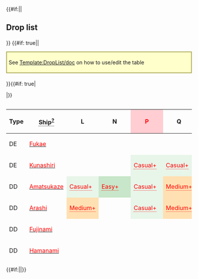 {{#if:{{{compact|}}}||<h2>Drop list</h2>{{Section}}}}
{{#if: true||<div style="border: 2px solid #aa5; background: #ffc; padding: 5px; margin: 15px auto 20px;">See [[Template:DropList/doc]] on how to use/edit the table</div>
}}{{#if: true|<div class="toggle" data-target="droplist-non-rare-ship" data-default="hide" style="display: none;"><span class="toggle-show" style="cursor: pointer; color: #006cb0;">☑ All drops (enabled)</span><span class="toggle-hide" style="cursor: pointer; color: #006cb0;">☒ All drops (disabled, only rare drops)</span></div>
|}}<div style="max-height: 429px; overflow: auto;">
{| class="article-table sortable " align="center" width="100%" style="text-align:center; line-height:15px;"
!Type
!<span style="border-bottom:1px dotted;">Ship<sup>[[Template:DropList/doc|?]]</sup></span>
!L
!N
!style="background-color:#FFCDD2;color:red;"|'''P'''
!Q
!S
!V
!style="background-color:#FFCDD2;color:red;"|'''W'''
|-
|DE
|[[Fukae|<span style="color:red;">Fukae</span>]]
|
|
|
|
|
|
|style="background-color:#E8F5E9;color:"|<span title="Casual: &#10;&#160;&#160;S: 6.3% (140/2233) &#10;&#160;&#160;A: 2.4% (6/251)&#10;Easy: &#10;&#160;&#160;S: 6.5% (224/3454) &#10;&#160;&#160;A: 1.4% (7/514)&#10;Medium: &#10;&#160;&#160;S: 6.6% (59/893) &#10;&#160;&#160;A: 1.7% (17/999)&#10;Hard: &#10;&#160;&#160;S: 4.7% (4/85) &#10;&#160;&#160;A: 3.2% (113/3564)" style="cursor:help;border-bottom:1px dotted">Casual+</span>
|-
|DE
|[[Kunashiri|<span style="color:red;">Kunashiri</span>]]
|
|
|style="background-color:#E8F5E9;color:red"|<span title="Casual: &#10;&#160;&#160;S: 1.3% (15/1165)&#10;Easy: &#10;&#160;&#160;S: 2.9% (52/1807)&#10;Medium: &#10;&#160;&#160;S: 2.9% (37/1298)&#10;Hard: &#10;&#160;&#160;S: 3.3% (79/2366)" style="cursor:help;border-bottom:1px dotted">Casual+</span>
|style="background-color:#E8F5E9;color:red"|<span title="Casual: &#10;&#160;&#160;S: 18.2% (2/11)&#10;Medium: &#10;&#160;&#160;S: 3.4% (3/89)&#10;Hard: &#10;&#160;&#160;S: 3.2% (13/405)" style="cursor:help;border-bottom:1px dotted">Casual+</span>
|
|style="background-color:#FFE0B2;color:red"|<span title="Medium: &#10;&#160;&#160;S: 2.4% (3/124)&#10;Hard: &#10;&#160;&#160;S: 2.9% (10/344)" style="cursor:help;border-bottom:1px dotted">Medium+</span>
|
|-
|DD
|[[Amatsukaze|<span style="color:red;">Amatsukaze</span>]]
|style="background-color:#E8F5E9;color:red"|<span title="Casual: &#10;&#160;&#160;S: 2.4% (8/337)&#10;Easy: &#10;&#160;&#160;S: 0.5% (3/588)&#10;Medium: &#10;&#160;&#160;S: 1.5% (9/605)&#10;Hard: &#10;&#160;&#160;S: 1.4% (49/3385)" style="cursor:help;border-bottom:1px dotted">Casual+</span>
|style="background-color:#C8E6C9;color:red"|<span title="Easy: &#10;&#160;&#160;S: 0.6% (22/3800)&#10;Medium: &#10;&#160;&#160;S: 1.4% (42/3053)&#10;Hard: &#10;&#160;&#160;S: 1.6% (116/7229)" style="cursor:help;border-bottom:1px dotted">Easy+</span>
|style="background-color:#E8F5E9;color:red"|<span title="Casual: &#10;&#160;&#160;S: 1.4% (16/1165)&#10;Easy: &#10;&#160;&#160;S: 1.3% (23/1807)&#10;Medium: &#10;&#160;&#160;S: 1.7% (22/1298)&#10;Hard: &#10;&#160;&#160;S: 1.9% (44/2366)" style="cursor:help;border-bottom:1px dotted">Casual+</span>
|style="background-color:#FFE0B2;color:red"|<span title="Medium: &#10;&#160;&#160;S: 2.2% (2/89)&#10;Hard: &#10;&#160;&#160;S: 1.5% (6/405)" style="cursor:help;border-bottom:1px dotted">Medium+</span>
|style="background-color:#C8E6C9;color:red"|<span title="Easy: &#10;&#160;&#160;S: 0.4% (13/3504)&#10;Medium: &#10;&#160;&#160;S: 0.7% (10/1417)&#10;Hard: &#10;&#160;&#160;S: 1.4% (56/3993)" style="cursor:help;border-bottom:1px dotted">Easy+</span>
|style="background-color:#E8F5E9;color:red"|<span title="Casual: &#10;&#160;&#160;S: 0.8% (2/263)&#10;Easy: &#10;&#160;&#160;S: 1.3% (5/383)&#10;Medium: &#10;&#160;&#160;S: 0.8% (1/124)&#10;Hard: &#10;&#160;&#160;S: 1.2% (4/344)" style="cursor:help;border-bottom:1px dotted">Casual+</span>
|
|-
|DD
|[[Arashi|<span style="color:red;">Arashi</span>]]
|style="background-color:#FFE0B2;color:red"|<span title="Medium: &#10;&#160;&#160;S: 0.7% (4/605)&#10;Hard: &#10;&#160;&#160;S: 1.4% (46/3385)" style="cursor:help;border-bottom:1px dotted">Medium+</span>
|
|style="background-color:#E8F5E9;color:red"|<span title="Casual: &#10;&#160;&#160;S: 1.5% (17/1165)&#10;Easy: &#10;&#160;&#160;S: 1.4% (26/1807)&#10;Medium: &#10;&#160;&#160;S: 1.2% (15/1298)&#10;Hard: &#10;&#160;&#160;S: 1.5% (36/2366)" style="cursor:help;border-bottom:1px dotted">Casual+</span>
|style="background-color:#FFE0B2;color:red"|<span title="Medium: &#10;&#160;&#160;S: 1.1% (1/89)&#10;Hard: &#10;&#160;&#160;S: 1.7% (7/405)" style="cursor:help;border-bottom:1px dotted">Medium+</span>
|
|style="background-color:#C8E6C9;color:red"|<span title="Easy: &#10;&#160;&#160;S: 0.3% (1/383)&#10;Medium: &#10;&#160;&#160;S: 0.8% (1/124)&#10;Hard: &#10;&#160;&#160;S: 1.7% (6/344)" style="cursor:help;border-bottom:1px dotted">Easy+</span>
|
|-
|DD
|[[Fujinami|<span style="color:red;">Fujinami</span>]]
|
|
|
|
|
|
|style="background-color:#E8F5E9;color:"|<span title="Casual: &#10;&#160;&#160;S: 3.9% (86/2233) &#10;&#160;&#160;A: 1.6% (4/251)&#10;Easy: &#10;&#160;&#160;S: 3.8% (131/3454) &#10;&#160;&#160;A: 3.3% (17/514)&#10;Medium: &#10;&#160;&#160;S: 4.5% (40/893) &#10;&#160;&#160;A: 1.6% (16/999)&#10;Hard: &#10;&#160;&#160;S: 2.4% (2/85) &#10;&#160;&#160;A: 2.1% (74/3564)" style="cursor:help;border-bottom:1px dotted">Casual+</span>
|-
|DD
|[[Hamanami|<span style="color:red;">Hamanami</span>]]
|
|
|
|
|
|
|style="background-color:#E8F5E9;color:"|<span title="Casual: &#10;&#160;&#160;S: 4.4% (98/2233) &#10;&#160;&#160;A: 3.6% (9/251)&#10;Easy: &#10;&#160;&#160;S: 4.1% (143/3454) &#10;&#160;&#160;A: 2.1% (11/514)&#10;Medium: &#10;&#160;&#160;S: 5.3% (47/893) &#10;&#160;&#160;A: 2.8% (28/999)&#10;Hard: &#10;&#160;&#160;S: 1.2% (1/85) &#10;&#160;&#160;A: 2.1% (74/3564)" style="cursor:help;border-bottom:1px dotted">Casual+</span>
|-
|DD
|[[Harusame|<span style="color:red;">Harusame</span>]]
|style="background-color:#E8F5E9;color:red"|<span title="Casual: &#10;&#160;&#160;S: 0.6% (2/337)&#10;Easy: &#10;&#160;&#160;S: 1.4% (8/588)&#10;Medium: &#10;&#160;&#160;S: 1.2% (7/605)&#10;Hard: &#10;&#160;&#160;S: 1.4% (46/3385)" style="cursor:help;border-bottom:1px dotted">Casual+</span>
|style="background-color:#E8F5E9;color:red"|<span title="Casual: &#10;&#160;&#160;S: 1.5% (38/2563)&#10;Easy: &#10;&#160;&#160;S: 1.5% (58/3800)&#10;Medium: &#10;&#160;&#160;S: 1.9% (59/3053)&#10;Hard: &#10;&#160;&#160;S: 1.5% (112/7229)" style="cursor:help;border-bottom:1px dotted">Casual+</span>
|style="background-color:#E8F5E9;color:red"|<span title="Casual: &#10;&#160;&#160;S: 1.5% (18/1165)&#10;Easy: &#10;&#160;&#160;S: 1.2% (21/1807)&#10;Medium: &#10;&#160;&#160;S: 1.3% (17/1298)&#10;Hard: &#10;&#160;&#160;S: 1.6% (39/2366)" style="cursor:help;border-bottom:1px dotted">Casual+</span>
|style="background-color:#C8E6C9;color:red"|<span title="Easy: &#10;&#160;&#160;S: 2.4% (1/41)&#10;Medium: &#10;&#160;&#160;S: 4.5% (4/89)&#10;Hard: &#10;&#160;&#160;S: 2% (8/405)" style="cursor:help;border-bottom:1px dotted">Easy+</span>
|style="background-color:#E8F5E9;color:red"|<span title="Casual: &#10;&#160;&#160;S: 1.2% (27/2341)&#10;Easy: &#10;&#160;&#160;S: 1.5% (51/3504)&#10;Medium: &#10;&#160;&#160;S: 0.9% (13/1417)&#10;Hard: &#10;&#160;&#160;S: 1.5% (58/3993)" style="cursor:help;border-bottom:1px dotted">Casual+</span>
|style="background-color:#E8F5E9;color:red"|<span title="Casual: &#10;&#160;&#160;S: 1.5% (4/263)&#10;Easy: &#10;&#160;&#160;S: 1.6% (6/383)&#10;Medium: &#10;&#160;&#160;S: 1.6% (2/124)&#10;Hard: &#10;&#160;&#160;S: 0.9% (3/344)" style="cursor:help;border-bottom:1px dotted">Casual+</span>
|
|-
|DD
|[[Hatsukaze|<span style="color:red;">Hatsukaze</span>]]
|style="background-color:#E8F5E9;color:red"|<span title="Casual: &#10;&#160;&#160;S: 0.3% (1/337)&#10;Easy: &#10;&#160;&#160;S: 0.3% (2/588)&#10;Medium: &#10;&#160;&#160;S: 1.7% (10/605)&#10;Hard: &#10;&#160;&#160;S: 1% (34/3385)" style="cursor:help;border-bottom:1px dotted">Casual+</span>
|
|style="background-color:#E8F5E9;color:red"|<span title="Casual: &#10;&#160;&#160;S: 0.9% (11/1165)&#10;Easy: &#10;&#160;&#160;S: 1.3% (24/1807)&#10;Medium: &#10;&#160;&#160;S: 1.8% (23/1298)&#10;Hard: &#10;&#160;&#160;S: 1.5% (35/2366)" style="cursor:help;border-bottom:1px dotted">Casual+</span>
|style="background-color:#C8E6C9;color:red"|<span title="Easy: &#10;&#160;&#160;S: 2.4% (1/41)&#10;Medium: &#10;&#160;&#160;S: 3.4% (3/89)&#10;Hard: &#10;&#160;&#160;S: 1.7% (7/405)" style="cursor:help;border-bottom:1px dotted">Easy+</span>
|
|style="background-color:#C8E6C9;color:red"|<span title="Easy: &#10;&#160;&#160;S: 1.8% (7/383)" style="cursor:help;border-bottom:1px dotted">Easy+</span>
|
|-
|DD
|[[Hayanami|<span style="color:red;">Hayanami</span>]]
|
|
|
|
|
|
|style="background-color:#E8F5E9;color:"|<span title="Casual: &#10;&#160;&#160;S: 5.1% (114/2233)&#10;Easy: &#10;&#160;&#160;S: 4.9% (169/3454) &#10;&#160;&#160;A: 1.2% (6/514)&#10;Medium: &#10;&#160;&#160;S: 4.6% (41/893) &#10;&#160;&#160;A: 1.7% (17/999)&#10;Hard: &#10;&#160;&#160;S: 8.2% (7/85) &#10;&#160;&#160;A: 1.2% (44/3564)" style="cursor:help;border-bottom:1px dotted">Casual+</span>
|-
|DD
|[[Isokaze|<span style="color:red;">Isokaze</span>]]
|style="background-color:#E8F5E9;color:red"|<span title="Casual: &#10;&#160;&#160;S: 0.3% (1/337)&#10;Easy: &#10;&#160;&#160;S: 1.5% (9/588)&#10;Medium: &#10;&#160;&#160;S: 2% (12/605)&#10;Hard: &#10;&#160;&#160;S: 1.5% (50/3385)" style="cursor:help;border-bottom:1px dotted">Casual+</span>
|style="background-color:#E8F5E9;color:red"|<span title="Casual: &#10;&#160;&#160;S: 0.7% (18/2563)&#10;Easy: &#10;&#160;&#160;S: 1.3% (50/3800)&#10;Medium: &#10;&#160;&#160;S: 1.4% (42/3053)&#10;Hard: &#10;&#160;&#160;S: 1.3% (91/7229)" style="cursor:help;border-bottom:1px dotted">Casual+</span>
|style="background-color:#E8F5E9;color:red"|<span title="Casual: &#10;&#160;&#160;S: 2% (23/1165)&#10;Easy: &#10;&#160;&#160;S: 1.7% (30/1807)&#10;Medium: &#10;&#160;&#160;S: 1.8% (23/1298)&#10;Hard: &#10;&#160;&#160;S: 0.6% (14/2366)" style="cursor:help;border-bottom:1px dotted">Casual+</span>
|style="background-color:#FFE0B2;color:red"|<span title="Medium: &#10;&#160;&#160;S: 2.2% (2/89)&#10;Hard: &#10;&#160;&#160;S: 2% (8/405)" style="cursor:help;border-bottom:1px dotted">Medium+</span>
|style="background-color:#E8F5E9;color:red"|<span title="Casual: &#10;&#160;&#160;S: 0.6% (13/2341)&#10;Easy: &#10;&#160;&#160;S: 1.8% (62/3504)&#10;Medium: &#10;&#160;&#160;S: 1.8% (26/1417)&#10;Hard: &#10;&#160;&#160;S: 1.7% (66/3993)" style="cursor:help;border-bottom:1px dotted">Casual+</span>
|style="background-color:#E8F5E9;color:red"|<span title="Casual: &#10;&#160;&#160;S: 2.3% (6/263)&#10;Easy: &#10;&#160;&#160;S: 1.6% (6/383)&#10;Medium: &#10;&#160;&#160;S: 0.8% (1/124)&#10;Hard: &#10;&#160;&#160;S: 2.3% (8/344)" style="cursor:help;border-bottom:1px dotted">Casual+</span>
|
|-
|DD
|[[Kishinami|<span style="color:red;">Kishinami</span>]]
|
|
|
|
|
|
|style="background-color:#E8F5E9;color:"|<span title="Casual: &#10;&#160;&#160;S: 4.7% (104/2233)&#10;Easy: &#10;&#160;&#160;S: 4.3% (149/3454) &#10;&#160;&#160;A: 2.5% (13/514)&#10;Medium: &#10;&#160;&#160;S: 4.5% (40/893) &#10;&#160;&#160;A: 2% (20/999)&#10;Hard: &#10;&#160;&#160;S: 5.9% (5/85) &#10;&#160;&#160;A: 1.8% (63/3564)" style="cursor:help;border-bottom:1px dotted">Casual+</span>
|-
|DD
|[[Maikaze|<span style="color:red;">Maikaze</span>]]
|style="background-color:#E8F5E9;color:red"|<span title="Casual: &#10;&#160;&#160;S: 1.2% (4/337)&#10;Easy: &#10;&#160;&#160;S: 1.2% (7/588)&#10;Medium: &#10;&#160;&#160;S: 1.3% (8/605)&#10;Hard: &#10;&#160;&#160;S: 1.4% (46/3385)" style="cursor:help;border-bottom:1px dotted">Casual+</span>
|style="background-color:#FFCDD2;color:red"|<span title="Hard: &#10;&#160;&#160;S: 0.8% (58/7229)" style="cursor:help;border-bottom:1px dotted">Hard+</span>
|style="background-color:#E8F5E9;color:red"|<span title="Casual: &#10;&#160;&#160;S: 1.9% (22/1165)&#10;Easy: &#10;&#160;&#160;S: 1.2% (21/1807)&#10;Medium: &#10;&#160;&#160;S: 1.2% (15/1298)&#10;Hard: &#10;&#160;&#160;S: 1.4% (32/2366)" style="cursor:help;border-bottom:1px dotted">Casual+</span>
|style="background-color:#C8E6C9;color:red"|<span title="Easy: &#10;&#160;&#160;S: 2.4% (1/41)&#10;Medium: &#10;&#160;&#160;S: 1.1% (1/89)&#10;Hard: &#10;&#160;&#160;S: 1.2% (5/405)" style="cursor:help;border-bottom:1px dotted">Easy+</span>
|style="background-color:#FFCDD2;color:red"|<span title="Hard: &#10;&#160;&#160;S: 0.7% (27/3993)" style="cursor:help;border-bottom:1px dotted">Hard+</span>
|style="background-color:#E8F5E9;color:red"|<span title="Casual: &#10;&#160;&#160;S: 1.1% (3/263)&#10;Easy: &#10;&#160;&#160;S: 0.8% (3/383)&#10;Medium: &#10;&#160;&#160;S: 2.4% (3/124)&#10;Hard: &#10;&#160;&#160;S: 0.9% (3/344)" style="cursor:help;border-bottom:1px dotted">Casual+</span>
|
|-
|DD
|[[Tanikaze|<span style="color:red;">Tanikaze</span>]]
|style="background-color:#E8F5E9;color:red"|<span title="Casual: &#10;&#160;&#160;S: 2.1% (7/337)&#10;Easy: &#10;&#160;&#160;S: 1.2% (7/588)&#10;Medium: &#10;&#160;&#160;S: 1.2% (7/605)&#10;Hard: &#10;&#160;&#160;S: 1.5% (51/3385)" style="cursor:help;border-bottom:1px dotted">Casual+</span>
|style="background-color:#E8F5E9;color:red"|<span title="Casual: &#10;&#160;&#160;S: 1.6% (40/2563)&#10;Easy: &#10;&#160;&#160;S: 1.3% (51/3800)&#10;Medium: &#10;&#160;&#160;S: 1.6% (48/3053)&#10;Hard: &#10;&#160;&#160;S: 1.5% (109/7229)" style="cursor:help;border-bottom:1px dotted">Casual+</span>
|style="background-color:#E8F5E9;color:red"|<span title="Casual: &#10;&#160;&#160;S: 2% (23/1165)&#10;Easy: &#10;&#160;&#160;S: 1.4% (26/1807)&#10;Medium: &#10;&#160;&#160;S: 1.9% (25/1298)&#10;Hard: &#10;&#160;&#160;S: 1.6% (38/2366)" style="cursor:help;border-bottom:1px dotted">Casual+</span>
|style="background-color:#C8E6C9;color:red"|<span title="Easy: &#10;&#160;&#160;S: 2.4% (1/41)&#10;Medium: &#10;&#160;&#160;S: 4.5% (4/89)&#10;Hard: &#10;&#160;&#160;S: 1% (4/405)" style="cursor:help;border-bottom:1px dotted">Easy+</span>
|style="background-color:#E8F5E9;color:red"|<span title="Casual: &#10;&#160;&#160;S: 1.4% (32/2341)&#10;Easy: &#10;&#160;&#160;S: 1.5% (53/3504)&#10;Medium: &#10;&#160;&#160;S: 1.1% (15/1417)&#10;Hard: &#10;&#160;&#160;S: 1.4% (55/3993)" style="cursor:help;border-bottom:1px dotted">Casual+</span>
|style="background-color:#E8F5E9;color:red"|<span title="Casual: &#10;&#160;&#160;S: 1.5% (4/263)&#10;Easy: &#10;&#160;&#160;S: 1.8% (7/383)&#10;Hard: &#10;&#160;&#160;S: 2.3% (8/344)" style="cursor:help;border-bottom:1px dotted">Casual+</span>
|
|-
|DD
|[[Teruzuki|<span style="color:red;">Teruzuki</span>]]
|
|
|
|
|
|
|style="background-color:#E8F5E9;color:"|<span title="Casual: &#10;&#160;&#160;S: 1.3% (28/2233)&#10;Easy: &#10;&#160;&#160;S: 1.5% (52/3454)&#10;Medium: &#10;&#160;&#160;S: 1.1% (10/893) &#10;&#160;&#160;A: 0.6% (6/999)&#10;Hard: &#10;&#160;&#160;S: 3.5% (3/85) &#10;&#160;&#160;A: 0.3% (12/3564)" style="cursor:help;border-bottom:1px dotted">Casual+</span>
|-
|DD
|[[Tokitsukaze|<span style="color:red;">Tokitsukaze</span>]]
|style="background-color:#E8F5E9;color:red"|<span title="Casual: &#10;&#160;&#160;S: 1.2% (4/337)&#10;Easy: &#10;&#160;&#160;S: 1.4% (8/588)&#10;Medium: &#10;&#160;&#160;S: 1.3% (8/605)&#10;Hard: &#10;&#160;&#160;S: 1.5% (51/3385)" style="cursor:help;border-bottom:1px dotted">Casual+</span>
|style="background-color:#FFE0B2;color:red"|<span title="Medium: &#10;&#160;&#160;S: 0.9% (26/3053)&#10;Hard: &#10;&#160;&#160;S: 1.4% (102/7229)" style="cursor:help;border-bottom:1px dotted">Medium+</span>
|style="background-color:#E8F5E9;color:red"|<span title="Casual: &#10;&#160;&#160;S: 1.4% (16/1165)&#10;Easy: &#10;&#160;&#160;S: 1.7% (31/1807)&#10;Medium: &#10;&#160;&#160;S: 2.4% (31/1298)&#10;Hard: &#10;&#160;&#160;S: 1% (23/2366)" style="cursor:help;border-bottom:1px dotted">Casual+</span>
|style="background-color:#E8F5E9;color:red"|<span title="Casual: &#10;&#160;&#160;S: 9.1% (1/11)&#10;Medium: &#10;&#160;&#160;S: 1.1% (1/89)&#10;Hard: &#10;&#160;&#160;S: 1.5% (6/405)" style="cursor:help;border-bottom:1px dotted">Casual+</span>
|style="background-color:#FFE0B2;color:red"|<span title="Medium: &#10;&#160;&#160;S: 0.7% (10/1417)&#10;Hard: &#10;&#160;&#160;S: 1.3% (50/3993)" style="cursor:help;border-bottom:1px dotted">Medium+</span>
|style="background-color:#E8F5E9;color:red"|<span title="Casual: &#10;&#160;&#160;S: 1.1% (3/263)&#10;Easy: &#10;&#160;&#160;S: 2.9% (11/383)&#10;Hard: &#10;&#160;&#160;S: 1.2% (4/344)" style="cursor:help;border-bottom:1px dotted">Casual+</span>
|
|-
|DD
|[[Uranami|<span style="color:red;">Uranami</span>]]
|
|
|
|
|
|
|style="background-color:#E8F5E9;color:red"|<span title="Casual: &#10;&#160;&#160;S: 1.7% (39/2233)&#10;Easy: &#10;&#160;&#160;S: 1.9% (65/3454)&#10;Medium: &#10;&#160;&#160;S: 2.5% (22/893)&#10;Hard: &#10;&#160;&#160;S: 3.5% (3/85)" style="cursor:help;border-bottom:1px dotted">Casual+</span>
|-
|CV
|[[Saratoga|<span style="color:red;">Saratoga</span>]]
|
|
|
|
|
|
|style="background-color:#E8F5E9;color:"|<span title="Casual: &#10;&#160;&#160;S: 1.7% (37/2233)&#10;Easy: &#10;&#160;&#160;S: 1.8% (62/3454)&#10;Medium: &#10;&#160;&#160;S: 2.4% (21/893) &#10;&#160;&#160;A: 0.4% (4/999)&#10;Hard: &#10;&#160;&#160;A: 0.8% (28/3564)" style="cursor:help;border-bottom:1px dotted">Casual+</span>
|-
|SSV
|[[I-401|<span style="color:red;">I-401</span>]]
|
|
|style="background-color:#FFE0B2;color:red"|<span title="Medium: &#10;&#160;&#160;S: 0.5% (7/1298)&#10;Hard: &#10;&#160;&#160;S: 0.5% (11/2366)" style="cursor:help;border-bottom:1px dotted">Medium+</span>
|style="background-color:#FFCDD2;color:red"|<span title="Hard: &#10;&#160;&#160;S: 0.2% (1/405)" style="cursor:help;border-bottom:1px dotted">Hard+</span>
|
|
|
|-
|AV
|[[Akitsushima|<span style="color:red;">Akitsushima</span>]]
|style="background-color:#FFE0B2;color:red"|<span title="Medium: &#10;&#160;&#160;S: 0.2% (1/605)&#10;Hard: &#10;&#160;&#160;S: 0.9% (29/3385)" style="cursor:help;border-bottom:1px dotted">Medium+</span>
|
|style="background-color:#E8F5E9;color:red"|<span title="Casual: &#10;&#160;&#160;S: 1% (12/1165)&#10;Easy: &#10;&#160;&#160;S: 2.3% (42/1807)&#10;Medium: &#10;&#160;&#160;S: 3.3% (43/1298)&#10;Hard: &#10;&#160;&#160;S: 2.8% (66/2366)" style="cursor:help;border-bottom:1px dotted">Casual+</span>
|style="background-color:#C8E6C9;color:red"|<span title="Easy: &#10;&#160;&#160;S: 4.9% (2/41)&#10;Hard: &#10;&#160;&#160;S: 1% (4/405)" style="cursor:help;border-bottom:1px dotted">Easy+</span>
|
|style="background-color:#C8E6C9;color:red"|<span title="Easy: &#10;&#160;&#160;S: 1% (4/383)&#10;Medium: &#10;&#160;&#160;S: 3.2% (4/124)&#10;Hard: &#10;&#160;&#160;S: 2% (7/344)" style="cursor:help;border-bottom:1px dotted">Easy+</span>
|
|- class="toggle-target-droplist-non-rare-ship" style="display:none;"
|DD
|[[Akigumo|<span style="color:green;">Akigumo</span>]]
|style="background-color:#E8F5E9;color:red"|<span title="Casual: &#10;&#160;&#160;S: 1.5% (5/337)&#10;Easy: &#10;&#160;&#160;S: 1.2% (7/588)&#10;Medium: &#10;&#160;&#160;S: 1% (6/605)&#10;Hard: &#10;&#160;&#160;S: 1.4% (47/3385)" style="cursor:help;border-bottom:1px dotted">Casual+</span>
|style="background-color:#E8F5E9;color:red"|<span title="Casual: &#10;&#160;&#160;S: 2.1% (53/2563)&#10;Easy: &#10;&#160;&#160;S: 1.1% (41/3800)&#10;Medium: &#10;&#160;&#160;S: 1.9% (57/3053)&#10;Hard: &#10;&#160;&#160;S: 1.4% (100/7229)" style="cursor:help;border-bottom:1px dotted">Casual+</span>
|style="background-color:#E8F5E9;color:red"|<span title="Casual: &#10;&#160;&#160;S: 0.9% (11/1165)&#10;Easy: &#10;&#160;&#160;S: 1.4% (25/1807)&#10;Medium: &#10;&#160;&#160;S: 1.5% (19/1298)&#10;Hard: &#10;&#160;&#160;S: 1.7% (41/2366)" style="cursor:help;border-bottom:1px dotted">Casual+</span>
|style="background-color:#C8E6C9;color:red"|<span title="Easy: &#10;&#160;&#160;S: 2.4% (1/41)&#10;Hard: &#10;&#160;&#160;S: 1% (4/405)" style="cursor:help;border-bottom:1px dotted">Easy+</span>
|style="background-color:#E8F5E9;color:red"|<span title="Casual: &#10;&#160;&#160;S: 1.8% (42/2341)&#10;Easy: &#10;&#160;&#160;S: 1.5% (54/3504)&#10;Medium: &#10;&#160;&#160;S: 2% (28/1417)&#10;Hard: &#10;&#160;&#160;S: 1.3% (51/3993)" style="cursor:help;border-bottom:1px dotted">Casual+</span>
|style="background-color:#E8F5E9;color:red"|<span title="Casual: &#10;&#160;&#160;S: 1.5% (4/263)&#10;Easy: &#10;&#160;&#160;S: 3.1% (12/383)&#10;Medium: &#10;&#160;&#160;S: 4.8% (6/124)&#10;Hard: &#10;&#160;&#160;S: 1.5% (5/344)" style="cursor:help;border-bottom:1px dotted">Casual+</span>
|
|- class="toggle-target-droplist-non-rare-ship" style="display:none;"
|DD
|[[Hamakaze|<span style="color:green;">Hamakaze</span>]]
|style="background-color:#E8F5E9;color:red"|<span title="Casual: &#10;&#160;&#160;S: 1.5% (5/337)&#10;Easy: &#10;&#160;&#160;S: 2.2% (13/588)&#10;Medium: &#10;&#160;&#160;S: 1.3% (8/605)&#10;Hard: &#10;&#160;&#160;S: 1.6% (55/3385)" style="cursor:help;border-bottom:1px dotted">Casual+</span>
|style="background-color:#E8F5E9;color:red"|<span title="Casual: &#10;&#160;&#160;S: 1.6% (40/2563)&#10;Easy: &#10;&#160;&#160;S: 1.4% (54/3800)&#10;Medium: &#10;&#160;&#160;S: 1.3% (40/3053)&#10;Hard: &#10;&#160;&#160;S: 1.2% (90/7229)" style="cursor:help;border-bottom:1px dotted">Casual+</span>
|style="background-color:#E8F5E9;color:red"|<span title="Casual: &#10;&#160;&#160;S: 2% (23/1165)&#10;Easy: &#10;&#160;&#160;S: 1.2% (22/1807)&#10;Medium: &#10;&#160;&#160;S: 1.7% (22/1298)&#10;Hard: &#10;&#160;&#160;S: 1.6% (39/2366)" style="cursor:help;border-bottom:1px dotted">Casual+</span>
|style="background-color:#E8F5E9;color:red"|<span title="Casual: &#10;&#160;&#160;S: 9.1% (1/11)&#10;Easy: &#10;&#160;&#160;S: 7.3% (3/41)&#10;Hard: &#10;&#160;&#160;S: 1.7% (7/405)" style="cursor:help;border-bottom:1px dotted">Casual+</span>
|style="background-color:#E8F5E9;color:red"|<span title="Casual: &#10;&#160;&#160;S: 1.5% (34/2341)&#10;Easy: &#10;&#160;&#160;S: 1% (36/3504)&#10;Medium: &#10;&#160;&#160;S: 1.7% (24/1417)&#10;Hard: &#10;&#160;&#160;S: 1.6% (63/3993)" style="cursor:help;border-bottom:1px dotted">Casual+</span>
|style="background-color:#E8F5E9;color:red"|<span title="Casual: &#10;&#160;&#160;S: 1.5% (4/263)&#10;Easy: &#10;&#160;&#160;S: 0.5% (2/383)&#10;Medium: &#10;&#160;&#160;S: 0.8% (1/124)&#10;Hard: &#10;&#160;&#160;S: 1.5% (5/344)" style="cursor:help;border-bottom:1px dotted">Casual+</span>
|
|- class="toggle-target-droplist-non-rare-ship" style="display:none;"
|DD
|[[Urakaze|<span style="color:green;">Urakaze</span>]]
|style="background-color:#E8F5E9;color:red"|<span title="Casual: &#10;&#160;&#160;S: 1.5% (5/337)&#10;Easy: &#10;&#160;&#160;S: 1.2% (7/588)&#10;Medium: &#10;&#160;&#160;S: 1% (6/605)&#10;Hard: &#10;&#160;&#160;S: 1.4% (46/3385)" style="cursor:help;border-bottom:1px dotted">Casual+</span>
|style="background-color:#E8F5E9;color:red"|<span title="Casual: &#10;&#160;&#160;S: 1.4% (35/2563)&#10;Easy: &#10;&#160;&#160;S: 1.2% (46/3800)&#10;Medium: &#10;&#160;&#160;S: 1.4% (42/3053)&#10;Hard: &#10;&#160;&#160;S: 1.3% (95/7229)" style="cursor:help;border-bottom:1px dotted">Casual+</span>
|style="background-color:#E8F5E9;color:red"|<span title="Casual: &#10;&#160;&#160;S: 0.9% (10/1165)&#10;Easy: &#10;&#160;&#160;S: 1.4% (26/1807)&#10;Medium: &#10;&#160;&#160;S: 1.5% (19/1298)&#10;Hard: &#10;&#160;&#160;S: 1.6% (39/2366)" style="cursor:help;border-bottom:1px dotted">Casual+</span>
|style="background-color:#C8E6C9;color:red"|<span title="Easy: &#10;&#160;&#160;S: 2.4% (1/41)&#10;Medium: &#10;&#160;&#160;S: 3.4% (3/89)&#10;Hard: &#10;&#160;&#160;S: 2.7% (11/405)" style="cursor:help;border-bottom:1px dotted">Easy+</span>
|style="background-color:#E8F5E9;color:red"|<span title="Casual: &#10;&#160;&#160;S: 1.4% (33/2341)&#10;Easy: &#10;&#160;&#160;S: 1.6% (56/3504)&#10;Medium: &#10;&#160;&#160;S: 1.1% (16/1417)&#10;Hard: &#10;&#160;&#160;S: 1.2% (49/3993)" style="cursor:help;border-bottom:1px dotted">Casual+</span>
|style="background-color:#E8F5E9;color:red"|<span title="Casual: &#10;&#160;&#160;S: 0.8% (2/263)&#10;Easy: &#10;&#160;&#160;S: 1% (4/383)&#10;Medium: &#10;&#160;&#160;S: 0.8% (1/124)&#10;Hard: &#10;&#160;&#160;S: 1.7% (6/344)" style="cursor:help;border-bottom:1px dotted">Casual+</span>
|
|- class="toggle-target-droplist-non-rare-ship" style="display:none;"
|CL
|[[Kinu|<span style="color:green;">Kinu</span>]]
|style="background-color:#E8F5E9;color:red"|<span title="Casual: &#10;&#160;&#160;S: 2.1% (7/337)&#10;Easy: &#10;&#160;&#160;S: 1.7% (10/588)&#10;Medium: &#10;&#160;&#160;S: 2.1% (13/605)&#10;Hard: &#10;&#160;&#160;S: 1.1% (37/3385)" style="cursor:help;border-bottom:1px dotted">Casual+</span>
|style="background-color:#E8F5E9;color:red"|<span title="Casual: &#10;&#160;&#160;S: 1.5% (38/2563)&#10;Easy: &#10;&#160;&#160;S: 1.5% (56/3800)&#10;Medium: &#10;&#160;&#160;S: 1% (30/3053)&#10;Hard: &#10;&#160;&#160;S: 1.7% (126/7229)" style="cursor:help;border-bottom:1px dotted">Casual+</span>
|style="background-color:#E8F5E9;color:"|<span title="Casual: &#10;&#160;&#160;S: 1.2% (14/1165)&#10;Easy: &#10;&#160;&#160;S: 1.7% (31/1807)&#10;Medium: &#10;&#160;&#160;S: 1.5% (19/1298)&#10;Hard: &#10;&#160;&#160;S: 1.1% (26/2366) &#10;&#160;&#160;A: 1.3% (72/5478)" style="cursor:help;border-bottom:1px dotted">Casual+</span>
|style="background-color:#FFE0B2;color:red"|<span title="Medium: &#10;&#160;&#160;S: 3.4% (3/89)&#10;Hard: &#10;&#160;&#160;S: 2.7% (11/405)" style="cursor:help;border-bottom:1px dotted">Medium+</span>
|style="background-color:#E8F5E9;color:red"|<span title="Casual: &#10;&#160;&#160;S: 1.4% (32/2341)&#10;Easy: &#10;&#160;&#160;S: 1% (34/3504)&#10;Medium: &#10;&#160;&#160;S: 1.5% (21/1417)&#10;Hard: &#10;&#160;&#160;S: 1.5% (58/3993)" style="cursor:help;border-bottom:1px dotted">Casual+</span>
|style="background-color:#E8F5E9;color:red"|<span title="Casual: &#10;&#160;&#160;S: 1.5% (4/263)&#10;Easy: &#10;&#160;&#160;S: 1.8% (7/383)&#10;Hard: &#10;&#160;&#160;S: 1.2% (4/344)" style="cursor:help;border-bottom:1px dotted">Casual+</span>
|
|- class="toggle-target-droplist-non-rare-ship" style="display:none;"
|CL
|[[Nagara|<span style="color:green;">Nagara</span>]]
|style="background-color:#E8F5E9;color:red"|<span title="Casual: &#10;&#160;&#160;S: 1.2% (4/337)&#10;Easy: &#10;&#160;&#160;S: 1.4% (8/588)&#10;Medium: &#10;&#160;&#160;S: 1% (6/605)&#10;Hard: &#10;&#160;&#160;S: 1% (35/3385)" style="cursor:help;border-bottom:1px dotted">Casual+</span>
|style="background-color:#E8F5E9;color:red"|<span title="Casual: &#10;&#160;&#160;S: 1.4% (36/2563)&#10;Easy: &#10;&#160;&#160;S: 1.7% (63/3800)&#10;Medium: &#10;&#160;&#160;S: 1.8% (56/3053)&#10;Hard: &#10;&#160;&#160;S: 1.3% (97/7229)" style="cursor:help;border-bottom:1px dotted">Casual+</span>
|style="background-color:#E8F5E9;color:"|<span title="Casual: &#10;&#160;&#160;S: 1.8% (21/1165) &#10;&#160;&#160;A: 1.1% (13/1132)&#10;Easy: &#10;&#160;&#160;S: 1.2% (21/1807) &#10;&#160;&#160;A: 1.4% (29/2035)&#10;Medium: &#10;&#160;&#160;S: 1.3% (17/1298) &#10;&#160;&#160;A: 1% (19/1828)&#10;Hard: &#10;&#160;&#160;S: 1.6% (39/2366) &#10;&#160;&#160;A: 1.1% (58/5478)" style="cursor:help;border-bottom:1px dotted">Casual+</span>
|style="background-color:#C8E6C9;color:red"|<span title="Easy: &#10;&#160;&#160;S: 2.4% (1/41)&#10;Hard: &#10;&#160;&#160;S: 1.7% (7/405)" style="cursor:help;border-bottom:1px dotted">Easy+</span>
|style="background-color:#E8F5E9;color:red"|<span title="Casual: &#10;&#160;&#160;S: 1.3% (31/2341)&#10;Easy: &#10;&#160;&#160;S: 1.2% (41/3504)&#10;Medium: &#10;&#160;&#160;S: 1.6% (22/1417)&#10;Hard: &#10;&#160;&#160;S: 1.8% (71/3993)" style="cursor:help;border-bottom:1px dotted">Casual+</span>
|style="background-color:#E8F5E9;color:"|<span title="Casual: &#10;&#160;&#160;S: 1.1% (3/263)&#10;Easy: &#10;&#160;&#160;S: 1.8% (7/383)&#10;Medium: &#10;&#160;&#160;S: 3.2% (4/124) &#10;&#160;&#160;A: 0.9% (3/338)&#10;Hard: &#10;&#160;&#160;S: 1.2% (4/344) &#10;&#160;&#160;A: 0.9% (16/1844)" style="cursor:help;border-bottom:1px dotted">Casual+</span>
|style="background-color:#E8F5E9;color:"|<span title="Casual: &#10;&#160;&#160;S: 2.1% (47/2233) &#10;&#160;&#160;A: 2.8% (7/251)&#10;Easy: &#10;&#160;&#160;A: 2.9% (15/514)&#10;Medium: &#10;&#160;&#160;A: 1.8% (18/999)&#10;Hard: &#10;&#160;&#160;A: 2.3% (81/3564) &#10;&#160;&#160;B: 8.3% (3/36)" style="cursor:help;border-bottom:1px dotted">Casual+</span>
|- class="toggle-target-droplist-non-rare-ship" style="display:none;"
|CL
|[[Sendai|<span style="color:green;">Sendai</span>]]
|style="background-color:#E8F5E9;color:red"|<span title="Casual: &#10;&#160;&#160;S: 1.5% (5/337)&#10;Easy: &#10;&#160;&#160;S: 2.2% (13/588)&#10;Medium: &#10;&#160;&#160;S: 2% (12/605)&#10;Hard: &#10;&#160;&#160;S: 1.3% (44/3385)" style="cursor:help;border-bottom:1px dotted">Casual+</span>
|style="background-color:#E8F5E9;color:red"|<span title="Casual: &#10;&#160;&#160;S: 1.5% (39/2563)&#10;Easy: &#10;&#160;&#160;S: 1.8% (70/3800)&#10;Medium: &#10;&#160;&#160;S: 1.7% (52/3053)&#10;Hard: &#10;&#160;&#160;S: 1.3% (91/7229)" style="cursor:help;border-bottom:1px dotted">Casual+</span>
|style="background-color:#E8F5E9;color:"|<span title="Casual: &#10;&#160;&#160;S: 1.3% (15/1165)&#10;Easy: &#10;&#160;&#160;S: 2% (37/1807) &#10;&#160;&#160;A: 0.7% (15/2035)&#10;Medium: &#10;&#160;&#160;S: 1% (13/1298) &#10;&#160;&#160;A: 0.9% (17/1828)&#10;Hard: &#10;&#160;&#160;S: 1.6% (38/2366) &#10;&#160;&#160;A: 1.2% (68/5478)" style="cursor:help;border-bottom:1px dotted">Casual+</span>
|style="background-color:#FFE0B2;color:red"|<span title="Medium: &#10;&#160;&#160;S: 2.2% (2/89)" style="cursor:help;border-bottom:1px dotted">Medium+</span>
|style="background-color:#E8F5E9;color:red"|<span title="Casual: &#10;&#160;&#160;S: 1.5% (34/2341)&#10;Easy: &#10;&#160;&#160;S: 1.5% (53/3504)&#10;Medium: &#10;&#160;&#160;S: 1% (14/1417)&#10;Hard: &#10;&#160;&#160;S: 1.3% (53/3993)" style="cursor:help;border-bottom:1px dotted">Casual+</span>
|style="background-color:#E8F5E9;color:"|<span title="Casual: &#10;&#160;&#160;S: 1.1% (3/263)&#10;Easy: &#10;&#160;&#160;S: 0.5% (2/383)&#10;Medium: &#10;&#160;&#160;S: 1.6% (2/124) &#10;&#160;&#160;A: 0.9% (3/338)&#10;Hard: &#10;&#160;&#160;S: 2.3% (8/344) &#10;&#160;&#160;A: 1.2% (23/1844)" style="cursor:help;border-bottom:1px dotted">Casual+</span>
|style="background-color:#E8F5E9;color:"|<span title="Casual: &#10;&#160;&#160;S: 1.7% (37/2233) &#10;&#160;&#160;A: 2.4% (6/251)&#10;Easy: &#10;&#160;&#160;S: 2.1% (72/3454) &#10;&#160;&#160;A: 1.9% (10/514)&#10;Medium: &#10;&#160;&#160;S: 1.8% (16/893) &#10;&#160;&#160;A: 2.3% (23/999)&#10;Hard: &#10;&#160;&#160;S: 1.2% (1/85) &#10;&#160;&#160;A: 2% (71/3564)" style="cursor:help;border-bottom:1px dotted">Casual+</span>
|- class="toggle-target-droplist-non-rare-ship" style="display:none;"
|CL
|[[Yuubari|<span style="color:green;">Yuubari</span>]]
|style="background-color:#E8F5E9;color:red"|<span title="Casual: &#10;&#160;&#160;S: 0.9% (3/337)&#10;Easy: &#10;&#160;&#160;S: 1.9% (11/588)&#10;Medium: &#10;&#160;&#160;S: 1.5% (9/605)&#10;Hard: &#10;&#160;&#160;S: 1.2% (40/3385)" style="cursor:help;border-bottom:1px dotted">Casual+</span>
|style="background-color:#E8F5E9;color:red"|<span title="Casual: &#10;&#160;&#160;S: 1.6% (42/2563)&#10;Easy: &#10;&#160;&#160;S: 1.6% (59/3800)&#10;Medium: &#10;&#160;&#160;S: 1% (31/3053)&#10;Hard: &#10;&#160;&#160;S: 1.9% (138/7229)" style="cursor:help;border-bottom:1px dotted">Casual+</span>
|style="background-color:#E8F5E9;color:"|<span title="Casual: &#10;&#160;&#160;S: 0.9% (10/1165)&#10;Easy: &#10;&#160;&#160;S: 1.5% (27/1807)&#10;Medium: &#10;&#160;&#160;S: 1% (13/1298)&#10;Hard: &#10;&#160;&#160;S: 1.3% (31/2366) &#10;&#160;&#160;A: 0.9% (52/5478)" style="cursor:help;border-bottom:1px dotted">Casual+</span>
|style="background-color:#FFE0B2;color:red"|<span title="Medium: &#10;&#160;&#160;S: 1.1% (1/89)&#10;Hard: &#10;&#160;&#160;S: 1.5% (6/405)" style="cursor:help;border-bottom:1px dotted">Medium+</span>
|style="background-color:#E8F5E9;color:red"|<span title="Casual: &#10;&#160;&#160;S: 1.2% (27/2341)&#10;Easy: &#10;&#160;&#160;S: 1.3% (47/3504)&#10;Medium: &#10;&#160;&#160;S: 1.6% (22/1417)&#10;Hard: &#10;&#160;&#160;S: 1.6% (62/3993)" style="cursor:help;border-bottom:1px dotted">Casual+</span>
|style="background-color:#E8F5E9;color:red"|<span title="Casual: &#10;&#160;&#160;S: 0.8% (2/263)&#10;Easy: &#10;&#160;&#160;S: 1% (4/383)&#10;Medium: &#10;&#160;&#160;S: 1.6% (2/124)&#10;Hard: &#10;&#160;&#160;S: 2.6% (9/344)" style="cursor:help;border-bottom:1px dotted">Casual+</span>
|
|- class="toggle-target-droplist-non-rare-ship" style="display:none;"
|CA
|[[Atago|<span style="color:green;">Atago</span>]]
|
|
|
|
|
|
|style="background-color:#E8F5E9;color:"|<span title="Casual: &#10;&#160;&#160;S: 2.5% (55/2233) &#10;&#160;&#160;A: 1.6% (4/251)&#10;Easy: &#10;&#160;&#160;S: 1.8% (62/3454) &#10;&#160;&#160;A: 2.1% (11/514)&#10;Medium: &#10;&#160;&#160;S: 1.5% (13/893) &#10;&#160;&#160;A: 2.3% (23/999)&#10;Hard: &#10;&#160;&#160;S: 1.2% (1/85) &#10;&#160;&#160;A: 1.8% (65/3564)" style="cursor:help;border-bottom:1px dotted">Casual+</span>
|- class="toggle-target-droplist-non-rare-ship" style="display:none;"
|CA
|[[Chikuma|<span style="color:green;">Chikuma</span>]]
|
|
|
|
|
|
|style="background-color:#E8F5E9;color:"|<span title="Casual: &#10;&#160;&#160;S: 1.8% (41/2233) &#10;&#160;&#160;A: 0.4% (1/251)&#10;Easy: &#10;&#160;&#160;S: 1.6% (54/3454) &#10;&#160;&#160;A: 2.3% (12/514)&#10;Medium: &#10;&#160;&#160;S: 2.2% (20/893) &#10;&#160;&#160;A: 1.8% (18/999)&#10;Hard: &#10;&#160;&#160;S: 3.5% (3/85) &#10;&#160;&#160;A: 2.3% (82/3564)" style="cursor:help;border-bottom:1px dotted">Casual+</span>
|- class="toggle-target-droplist-non-rare-ship" style="display:none;"
|CA
|[[Kinugasa|<span style="color:green;">Kinugasa</span>]]
|style="background-color:#E8F5E9;color:red"|<span title="Casual: &#10;&#160;&#160;S: 1.2% (4/337)&#10;Easy: &#10;&#160;&#160;S: 1% (6/588)&#10;Medium: &#10;&#160;&#160;S: 1.2% (7/605)&#10;Hard: &#10;&#160;&#160;S: 1.4% (46/3385)" style="cursor:help;border-bottom:1px dotted">Casual+</span>
|style="background-color:#E8F5E9;color:red"|<span title="Casual: &#10;&#160;&#160;S: 1.7% (43/2563)&#10;Easy: &#10;&#160;&#160;S: 1.3% (48/3800)&#10;Medium: &#10;&#160;&#160;S: 1.4% (43/3053)&#10;Hard: &#10;&#160;&#160;S: 1.5% (107/7229)" style="cursor:help;border-bottom:1px dotted">Casual+</span>
|style="background-color:#E8F5E9;color:red"|<span title="Casual: &#10;&#160;&#160;S: 1.5% (17/1165)&#10;Easy: &#10;&#160;&#160;S: 1.5% (28/1807)&#10;Medium: &#10;&#160;&#160;S: 1% (13/1298)&#10;Hard: &#10;&#160;&#160;S: 1.6% (38/2366)" style="cursor:help;border-bottom:1px dotted">Casual+</span>
|style="background-color:#FFCDD2;color:red"|<span title="Hard: &#10;&#160;&#160;S: 1.5% (6/405)" style="cursor:help;border-bottom:1px dotted">Hard+</span>
|style="background-color:#E8F5E9;color:red"|<span title="Casual: &#10;&#160;&#160;S: 2.1% (48/2341)&#10;Easy: &#10;&#160;&#160;S: 1.1% (37/3504)&#10;Medium: &#10;&#160;&#160;S: 1.6% (23/1417)&#10;Hard: &#10;&#160;&#160;S: 1.4% (54/3993)" style="cursor:help;border-bottom:1px dotted">Casual+</span>
|style="background-color:#E8F5E9;color:red"|<span title="Casual: &#10;&#160;&#160;S: 1.5% (4/263)&#10;Easy: &#10;&#160;&#160;S: 1.3% (5/383)&#10;Medium: &#10;&#160;&#160;S: 1.6% (2/124)&#10;Hard: &#10;&#160;&#160;S: 0.9% (3/344)" style="cursor:help;border-bottom:1px dotted">Casual+</span>
|style="background-color:#E8F5E9;color:"|<span title="Casual: &#10;&#160;&#160;S: 1.3% (28/2233) &#10;&#160;&#160;A: 2.4% (6/251)&#10;Easy: &#10;&#160;&#160;S: 1.7% (60/3454) &#10;&#160;&#160;A: 1.4% (7/514)&#10;Medium: &#10;&#160;&#160;S: 2.6% (23/893) &#10;&#160;&#160;A: 2.5% (25/999)&#10;Hard: &#10;&#160;&#160;S: 1.2% (1/85) &#10;&#160;&#160;A: 2.4% (84/3564)" style="cursor:help;border-bottom:1px dotted">Casual+</span>
|- class="toggle-target-droplist-non-rare-ship" style="display:none;"
|CA
|[[Kumano|<span style="color:green;">Kumano</span>]]
|
|
|
|
|
|
|style="background-color:#E8F5E9;color:"|<span title="Casual: &#10;&#160;&#160;S: 1.8% (41/2233) &#10;&#160;&#160;A: 2.4% (6/251)&#10;Easy: &#10;&#160;&#160;S: 2.1% (74/3454) &#10;&#160;&#160;A: 1.6% (8/514)&#10;Medium: &#10;&#160;&#160;S: 1.6% (14/893) &#10;&#160;&#160;A: 1.5% (15/999)&#10;Hard: &#10;&#160;&#160;S: 1.2% (1/85) &#10;&#160;&#160;A: 2% (72/3564)" style="cursor:help;border-bottom:1px dotted">Casual+</span>
|- class="toggle-target-droplist-non-rare-ship" style="display:none;"
|CA
|[[Mogami|<span style="color:green;">Mogami</span>]]
|
|
|
|
|
|
|style="background-color:#E8F5E9;color:"|<span title="Casual: &#10;&#160;&#160;S: 1.9% (43/2233) &#10;&#160;&#160;A: 2% (5/251)&#10;Easy: &#10;&#160;&#160;S: 2.3% (78/3454) &#10;&#160;&#160;A: 1.8% (9/514)&#10;Medium: &#10;&#160;&#160;S: 2.4% (21/893) &#10;&#160;&#160;A: 2.1% (21/999)&#10;Hard: &#10;&#160;&#160;S: 5.9% (5/85) &#10;&#160;&#160;A: 2% (71/3564)" style="cursor:help;border-bottom:1px dotted">Casual+</span>
|- class="toggle-target-droplist-non-rare-ship" style="display:none;"
|CA
|[[Myoukou|<span style="color:green;">Myoukou</span>]]
|
|
|
|
|
|
|style="background-color:#E8F5E9;color:"|<span title="Casual: &#10;&#160;&#160;S: 2% (45/2233) &#10;&#160;&#160;A: 3.2% (8/251)&#10;Easy: &#10;&#160;&#160;S: 1.8% (63/3454) &#10;&#160;&#160;A: 2.1% (11/514)&#10;Medium: &#10;&#160;&#160;S: 1.9% (17/893) &#10;&#160;&#160;A: 2.2% (22/999)&#10;Hard: &#10;&#160;&#160;S: 4.7% (4/85) &#10;&#160;&#160;A: 2.2% (77/3564)" style="cursor:help;border-bottom:1px dotted">Casual+</span>
|- class="toggle-target-droplist-non-rare-ship" style="display:none;"
|CA
|[[Suzuya|<span style="color:green;">Suzuya</span>]]
|
|
|
|
|
|
|style="background-color:#E8F5E9;color:"|<span title="Casual: &#10;&#160;&#160;S: 2.8% (62/2233) &#10;&#160;&#160;A: 1.6% (4/251)&#10;Easy: &#10;&#160;&#160;S: 2.3% (80/3454) &#10;&#160;&#160;A: 1.4% (7/514)&#10;Medium: &#10;&#160;&#160;S: 1.8% (16/893) &#10;&#160;&#160;A: 2.7% (27/999)&#10;Hard: &#10;&#160;&#160;S: 2.4% (2/85) &#10;&#160;&#160;A: 1.8% (64/3564)" style="cursor:help;border-bottom:1px dotted">Casual+</span>
|- class="toggle-target-droplist-non-rare-ship" style="display:none;"
|CA
|[[Tone|<span style="color:green;">Tone</span>]]
|
|
|
|
|
|
|style="background-color:#E8F5E9;color:"|<span title="Casual: &#10;&#160;&#160;S: 1.4% (31/2233) &#10;&#160;&#160;A: 2.8% (7/251)&#10;Easy: &#10;&#160;&#160;S: 1.9% (66/3454) &#10;&#160;&#160;A: 2.5% (13/514)&#10;Medium: &#10;&#160;&#160;S: 1.9% (17/893) &#10;&#160;&#160;A: 1.9% (19/999)&#10;Hard: &#10;&#160;&#160;S: 2.4% (2/85) &#10;&#160;&#160;A: 1.9% (66/3564)" style="cursor:help;border-bottom:1px dotted">Casual+</span>
|- class="toggle-target-droplist-non-rare-ship" style="display:none;"
|CVL
|[[Hiyou|<span style="color:green;">Hiyou</span>]]
|style="background-color:#E8F5E9;color:red"|<span title="Casual: &#10;&#160;&#160;S: 3% (10/337)&#10;Easy: &#10;&#160;&#160;S: 1.9% (11/588)&#10;Medium: &#10;&#160;&#160;S: 1% (6/605)&#10;Hard: &#10;&#160;&#160;S: 1.3% (44/3385)" style="cursor:help;border-bottom:1px dotted">Casual+</span>
|style="background-color:#E8F5E9;color:red"|<span title="Casual: &#10;&#160;&#160;S: 1.1% (28/2563)&#10;Easy: &#10;&#160;&#160;S: 1.6% (61/3800)&#10;Medium: &#10;&#160;&#160;S: 1.2% (38/3053)&#10;Hard: &#10;&#160;&#160;S: 1.5% (107/7229)" style="cursor:help;border-bottom:1px dotted">Casual+</span>
|style="background-color:#E8F5E9;color:"|<span title="Casual: &#10;&#160;&#160;S: 1.3% (15/1165)&#10;Easy: &#10;&#160;&#160;S: 1.4% (26/1807)&#10;Medium: &#10;&#160;&#160;S: 1.5% (19/1298) &#10;&#160;&#160;A: 1% (19/1828)&#10;Hard: &#10;&#160;&#160;S: 1.6% (38/2366) &#10;&#160;&#160;A: 1.2% (68/5478)" style="cursor:help;border-bottom:1px dotted">Casual+</span>
|style="background-color:#E8F5E9;color:red"|<span title="Casual: &#10;&#160;&#160;S: 9.1% (1/11)&#10;Easy: &#10;&#160;&#160;S: 2.4% (1/41)&#10;Hard: &#10;&#160;&#160;S: 1.7% (7/405)" style="cursor:help;border-bottom:1px dotted">Casual+</span>
|style="background-color:#E8F5E9;color:red"|<span title="Casual: &#10;&#160;&#160;S: 1.4% (33/2341)&#10;Easy: &#10;&#160;&#160;S: 1.3% (44/3504)&#10;Medium: &#10;&#160;&#160;S: 1.4% (20/1417)&#10;Hard: &#10;&#160;&#160;S: 1.2% (49/3993)" style="cursor:help;border-bottom:1px dotted">Casual+</span>
|style="background-color:#E8F5E9;color:red"|<span title="Casual: &#10;&#160;&#160;S: 1.5% (4/263)&#10;Easy: &#10;&#160;&#160;S: 0.5% (2/383)&#10;Medium: &#10;&#160;&#160;S: 2.4% (3/124)&#10;Hard: &#10;&#160;&#160;S: 0.9% (3/344)" style="cursor:help;border-bottom:1px dotted">Casual+</span>
|
|- class="toggle-target-droplist-non-rare-ship" style="display:none;"
|CVL
|[[Junyou|<span style="color:green;">Junyou</span>]]
|style="background-color:#E8F5E9;color:red"|<span title="Casual: &#10;&#160;&#160;S: 0.9% (3/337)&#10;Easy: &#10;&#160;&#160;S: 1.2% (7/588)&#10;Medium: &#10;&#160;&#160;S: 2.3% (14/605)&#10;Hard: &#10;&#160;&#160;S: 1.3% (43/3385)" style="cursor:help;border-bottom:1px dotted">Casual+</span>
|style="background-color:#E8F5E9;color:red"|<span title="Casual: &#10;&#160;&#160;S: 1.4% (36/2563)&#10;Easy: &#10;&#160;&#160;S: 1.6% (59/3800)&#10;Medium: &#10;&#160;&#160;S: 1.4% (42/3053)&#10;Hard: &#10;&#160;&#160;S: 1.4% (100/7229)" style="cursor:help;border-bottom:1px dotted">Casual+</span>
|style="background-color:#E8F5E9;color:"|<span title="Casual: &#10;&#160;&#160;S: 1.9% (22/1165)&#10;Easy: &#10;&#160;&#160;S: 0.9% (17/1807)&#10;Medium: &#10;&#160;&#160;S: 1.5% (19/1298) &#10;&#160;&#160;A: 1.4% (25/1828)&#10;Hard: &#10;&#160;&#160;S: 1.2% (28/2366) &#10;&#160;&#160;A: 1.1% (60/5478)" style="cursor:help;border-bottom:1px dotted">Casual+</span>
|style="background-color:#C8E6C9;color:red"|<span title="Easy: &#10;&#160;&#160;S: 2.4% (1/41)&#10;Medium: &#10;&#160;&#160;S: 3.4% (3/89)&#10;Hard: &#10;&#160;&#160;S: 2.2% (9/405)" style="cursor:help;border-bottom:1px dotted">Easy+</span>
|style="background-color:#E8F5E9;color:red"|<span title="Casual: &#10;&#160;&#160;S: 1.7% (39/2341)&#10;Easy: &#10;&#160;&#160;S: 1.7% (60/3504)&#10;Medium: &#10;&#160;&#160;S: 1.5% (21/1417)&#10;Hard: &#10;&#160;&#160;S: 1.4% (56/3993)" style="cursor:help;border-bottom:1px dotted">Casual+</span>
|style="background-color:#E8F5E9;color:"|<span title="Casual: &#10;&#160;&#160;S: 1.1% (3/263)&#10;Easy: &#10;&#160;&#160;S: 1.6% (6/383)&#10;Medium: &#10;&#160;&#160;S: 2.4% (3/124)&#10;Hard: &#10;&#160;&#160;S: 0.9% (3/344) &#10;&#160;&#160;A: 1.3% (24/1844)" style="cursor:help;border-bottom:1px dotted">Casual+</span>
|
|- class="toggle-target-droplist-non-rare-ship" style="display:none;"
|CVL
|[[Zuihou|<span style="color:green;">Zuihou</span>]]
|
|
|
|
|
|
|style="background-color:#E8F5E9;color:red"|<span title="Casual: &#10;&#160;&#160;S: 1.7% (38/2233)&#10;Easy: &#10;&#160;&#160;S: 2.1% (73/3454)&#10;Medium: &#10;&#160;&#160;S: 2.4% (21/893)&#10;Hard: &#10;&#160;&#160;S: 1.2% (1/85)" style="cursor:help;border-bottom:1px dotted">Casual+</span>
|- class="toggle-target-droplist-non-rare-ship" style="display:none;"
|FBB
|[[Haruna|<span style="color:green;">Haruna</span>]]
|
|
|
|
|
|
|style="background-color:#E8F5E9;color:"|<span title="Casual: &#10;&#160;&#160;S: 2.1% (47/2233) &#10;&#160;&#160;A: 1.6% (4/251)&#10;Easy: &#10;&#160;&#160;S: 1.9% (66/3454) &#10;&#160;&#160;A: 1.9% (10/514)&#10;Medium: &#10;&#160;&#160;S: 2.1% (19/893) &#10;&#160;&#160;A: 2.2% (22/999)&#10;Hard: &#10;&#160;&#160;S: 1.2% (1/85) &#10;&#160;&#160;A: 2.1% (76/3564)" style="cursor:help;border-bottom:1px dotted">Casual+</span>
|- class="toggle-target-droplist-non-rare-ship" style="display:none;"
|FBB
|[[Hiei|<span style="color:green;">Hiei</span>]]
|
|
|
|
|
|
|style="background-color:#E8F5E9;color:"|<span title="Casual: &#10;&#160;&#160;S: 4.2% (94/2233)&#10;Easy: &#10;&#160;&#160;S: 5.7% (197/3454)&#10;Medium: &#10;&#160;&#160;S: 7.2% (64/893) &#10;&#160;&#160;A: 1.9% (19/999)&#10;Hard: &#10;&#160;&#160;S: 14.1% (12/85) &#10;&#160;&#160;A: 3.5% (123/3564)" style="cursor:help;border-bottom:1px dotted">Casual+</span>
|- class="toggle-target-droplist-non-rare-ship" style="display:none;"
|FBB
|[[Kirishima|<span style="color:green;">Kirishima</span>]]
|
|
|
|
|
|
|style="background-color:#E8F5E9;color:"|<span title="Casual: &#10;&#160;&#160;S: 4.3% (97/2233) &#10;&#160;&#160;A: 0.4% (1/251)&#10;Easy: &#10;&#160;&#160;S: 4.3% (147/3454) &#10;&#160;&#160;A: 2.3% (12/514)&#10;Medium: &#10;&#160;&#160;S: 5.6% (50/893) &#10;&#160;&#160;A: 2% (20/999)&#10;Hard: &#10;&#160;&#160;S: 3.5% (3/85) &#10;&#160;&#160;A: 1.9% (68/3564)" style="cursor:help;border-bottom:1px dotted">Casual+</span>
|- class="toggle-target-droplist-non-rare-ship" style="display:none;"
|FBB
|[[Kongou|<span style="color:green;">Kongou</span>]]
|
|
|
|
|
|
|style="background-color:#E8F5E9;color:"|<span title="Casual: &#10;&#160;&#160;S: 2.1% (47/2233) &#10;&#160;&#160;A: 3.6% (9/251)&#10;Easy: &#10;&#160;&#160;S: 1.7% (58/3454) &#10;&#160;&#160;A: 2.1% (11/514)&#10;Medium: &#10;&#160;&#160;S: 2.6% (23/893) &#10;&#160;&#160;A: 1.5% (15/999)&#10;Hard: &#10;&#160;&#160;S: 1.2% (1/85) &#10;&#160;&#160;A: 1.9% (67/3564)" style="cursor:help;border-bottom:1px dotted">Casual+</span>
|- class="toggle-target-droplist-non-rare-ship" style="display:none;"
|BB
|[[Hyuuga|<span style="color:green;">Hyuuga</span>]]
|
|
|
|
|
|
|style="background-color:#E8F5E9;color:"|<span title="Casual: &#10;&#160;&#160;S: 1.8% (41/2233) &#10;&#160;&#160;A: 2.8% (7/251)&#10;Easy: &#10;&#160;&#160;S: 2.4% (82/3454) &#10;&#160;&#160;A: 1.9% (10/514)&#10;Medium: &#10;&#160;&#160;S: 2.8% (25/893) &#10;&#160;&#160;A: 2.5% (25/999)&#10;Hard: &#10;&#160;&#160;S: 1.2% (1/85) &#10;&#160;&#160;A: 1.9% (68/3564)" style="cursor:help;border-bottom:1px dotted">Casual+</span>
|- class="toggle-target-droplist-non-rare-ship" style="display:none;"
|BB
|[[Ise|<span style="color:green;">Ise</span>]]
|
|
|
|
|
|
|style="background-color:#E8F5E9;color:"|<span title="Casual: &#10;&#160;&#160;S: 2.8% (63/2233) &#10;&#160;&#160;A: 2.4% (6/251)&#10;Easy: &#10;&#160;&#160;S: 1.9% (64/3454) &#10;&#160;&#160;A: 1.8% (9/514)&#10;Medium: &#10;&#160;&#160;S: 2.2% (20/893) &#10;&#160;&#160;A: 2.8% (28/999)&#10;Hard: &#10;&#160;&#160;S: 1.2% (1/85) &#10;&#160;&#160;A: 1.8% (65/3564)" style="cursor:help;border-bottom:1px dotted">Casual+</span>
|- class="toggle-target-droplist-non-rare-ship" style="display:none;"
|CV
|[[Shoukaku|<span style="color:green;">Shoukaku</span>]]
|
|
|
|
|
|
|style="background-color:#E8F5E9;color:red"|<span title="Casual: &#10;&#160;&#160;S: 2.3% (52/2233)&#10;Easy: &#10;&#160;&#160;S: 2% (70/3454)&#10;Medium: &#10;&#160;&#160;S: 1.3% (12/893)&#10;Hard: &#10;&#160;&#160;S: 1.2% (1/85)" style="cursor:help;border-bottom:1px dotted">Casual+</span>
|- class="toggle-target-droplist-non-rare-ship" style="display:none;"
|CV
|[[Zuikaku|<span style="color:green;">Zuikaku</span>]]
|
|
|
|
|
|
|style="background-color:#E8F5E9;color:red"|<span title="Casual: &#10;&#160;&#160;S: 2.2% (50/2233)&#10;Easy: &#10;&#160;&#160;S: 2% (69/3454)&#10;Medium: &#10;&#160;&#160;S: 1.8% (16/893)&#10;Hard: &#10;&#160;&#160;S: 1.2% (1/85)" style="cursor:help;border-bottom:1px dotted">Casual+</span>
|}
{| style="width:100%;" align="center" cellspacing="0" class="article-table mw-collapsible mw-collapsed"
!Notes
|-
|<pre>ship ignored: Akatsuki
ship ignored: Arare
ship ignored: Arashio
ship ignored: Asashio
ship ignored: Ayanami
ship ignored: Fubuki
ship ignored: Fumizuki
ship ignored: Hatsuharu
ship ignored: Hatsuyuki
ship ignored: Hibiki
ship ignored: Ikazuchi
ship ignored: Inazuma
ship ignored: Isonami
ship ignored: Kagerou
ship ignored: Kasumi
ship ignored: Kikuzuki
ship ignored: Kisaragi
ship ignored: Kuroshio
ship ignored: Michishio
ship ignored: Mikazuki
ship ignored: Miyuki
ship ignored: Murakumo
ship ignored: Murasame
ship ignored: Mutsuki
ship ignored: Nagatsuki
ship ignored: Nenohi
ship ignored: Ooshio
ship ignored: Samidare
ship ignored: Satsuki
ship ignored: Sazanami
ship ignored: Shigure
ship ignored: Shikinami
ship ignored: Shiratsuyu
ship ignored: Shirayuki
ship ignored: Suzukaze
ship ignored: Yuudachi
ship ignored: Isuzu
ship ignored: Jintsuu
ship ignored: Kiso
ship ignored: Kuma
ship ignored: Naka
ship ignored: Natori
ship ignored: Tama
ship ignored: Yura
ship ignored: Aoba
ship ignored: Ashigara
ship ignored: Choukai
ship ignored: Furutaka
ship ignored: Haguro
ship ignored: Kako
ship ignored: Maya
ship ignored: Nachi
</pre>
|}</div>
{{#if:{{{compact|}}}||{{SectionEnd}}}}